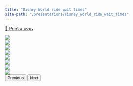 ```yaml
---
title: "Disney World ride wait times"
site-path: "/presentations/disney_world_ride_wait_times"
---
```


[🏰 Print a copy](../assets/Data_Science_Final_Presentation.pdf)

<div id="carouselExampleIndicators" class="carousel carousel-dark Slide" data-bs-ride="carousel" data-bs-interval="false">
<div class="carousel-inner">
  <div class="carousel-item active">
  <img src="../assets/Data_Science_Final_Presentation/Slide1.png" class="d-block w-100">
  </div>
  <div class="carousel-item">
  <img src="../assets/Data_Science_Final_Presentation/Slide2.png" class="d-block w-100">
  </div>
  <div class="carousel-item">
  <img src="../assets/Data_Science_Final_Presentation/Slide3.png" class="d-block w-100">
  </div>
  <div class="carousel-item">
  <img src="../assets/Data_Science_Final_Presentation/Slide4.png" class="d-block w-100">
  </div>
  <div class="carousel-item">
  <img src="../assets/Data_Science_Final_Presentation/Slide5.png" class="d-block w-100">
  </div>
  <div class="carousel-item">
  <img src="../assets/Data_Science_Final_Presentation/Slide6.png" class="d-block w-100">
  </div>
  <div class="carousel-item">
  <img src="../assets/Data_Science_Final_Presentation/Slide7.png" class="d-block w-100">
  </div>
  <div class="carousel-item">
  <img src="../assets/Data_Science_Final_Presentation/Slide8.png" class="d-block w-100">
  </div>
</div>
<button class="carousel-control-prev" type="button" data-bs-target="#carouselExampleIndicators" data-bs-Slide="prev">
  <span class="carousel-control-prev-icon" aria-hidden="true"></span>
  <span class="visually-hidden">Previous</span>
</button>
<button class="carousel-control-next" type="button" data-bs-target="#carouselExampleIndicators" data-bs-Slide="next">
  <span class="carousel-control-next-icon" aria-hidden="true"></span>
  <span class="visually-hidden">Next</span>
</button>
</div>
